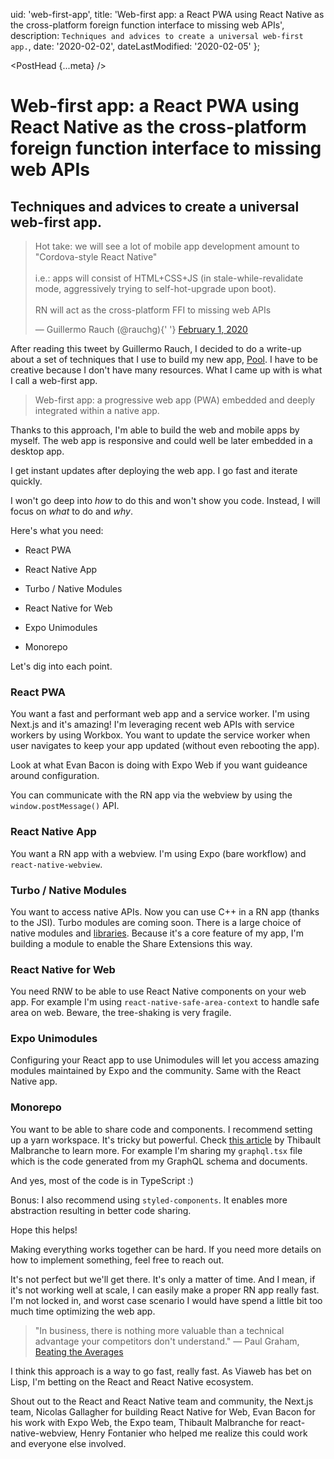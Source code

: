
  uid: 'web-first-app',
  title:
    'Web-first app: a React PWA using React Native as the cross-platform foreign function interface to missing web APIs',
  description: `Techniques and advices to create a universal web-first app.`,
  date: '2020-02-02',
  dateLastModified: '2020-02-05'
};

<PostHead {...meta} />

# Web-first app: a React PWA using React Native as the cross-platform foreign function interface to missing web APIs

## Techniques and advices to create a universal web-first app.

<blockquote className="twitter-tweet" data-theme="light">
  <p lang="en" dir="ltr">
    Hot take: we will see a lot of mobile app development amount to
    &quot;Cordova-style React Native&quot; <br />
    <br />
    i.e.: apps will consist of HTML+CSS+JS (in stale-while-revalidate mode,
    aggressively trying to self-hot-upgrade upon boot).
    <br />
    <br />
    RN will act as the cross-platform FFI to missing web APIs
  </p>
  &mdash; Guillermo Rauch (@rauchg){' '}
  <a href="https://twitter.com/rauchg/status/1223446855482167302?ref_src=twsrc%5Etfw">
    February 1, 2020
  </a>
</blockquote>

After reading this tweet by Guillermo Rauch, I decided to do a write-up about a set of techniques that I use to build my new app, [Pool](https://pool.social). I have to be creative because I don't have many resources. What I came up with is what I call a web-first app.

> Web-first app: a progressive web app (PWA) embedded and deeply integrated within a native app.

Thanks to this approach, I'm able to build the web and mobile apps by myself. The web app is responsive and could well be later embedded in a desktop app.

I get instant updates after deploying the web app. I go fast and iterate quickly.

I won't go deep into _how_ to do this and won't show you code. Instead, I will focus on _what_ to do and _why_.

Here's what you need:

- React PWA

- React Native App

- Turbo / Native Modules

- React Native for Web

- Expo Unimodules

- Monorepo

Let's dig into each point.

### React PWA

You want a fast and performant web app and a service worker. I'm using Next.js and it's amazing! I'm leveraging recent web APIs with service workers by using Workbox. You want to update the service worker when user navigates to keep your app updated (without even rebooting the app).

Look at what Evan Bacon is doing with Expo Web if you want guideance around configuration.

You can communicate with the RN app via the webview by using the `window.postMessage()` API.

### React Native App

You want a RN app with a webview. I'm using Expo (bare workflow) and `react-native-webview`.

### Turbo / Native Modules

You want to access native APIs. Now you can use C++ in a RN app (thanks to the JSI). Turbo modules are coming soon. There is a large choice of native modules and [libraries](https://www.native.directory). Because it's a core feature of my app, I'm building a module to enable the Share Extensions this way.

### React Native for Web

You need RNW to be able to use React Native components on your web app. For example I'm using `react-native-safe-area-context` to handle safe area on web. Beware, the tree-shaking is very fragile.

### Expo Unimodules

Configuring your React app to use Unimodules will let you access amazing modules maintained by Expo and the community. Same with the React Native app.

### Monorepo

You want to be able to share code and components. I recommend setting up a yarn workspace. It's tricky but powerful. Check [this article](https://engineering.brigad.co/react-native-monorepos-code-sharing-f6c08172b417) by Thibault Malbranche to learn more. For example I'm sharing my `graphql.tsx` file which is the code generated from my GraphQL schema and documents.

And yes, most of the code is in TypeScript :)

Bonus: I also recommend using `styled-components`. It enables more abstraction resulting in better code sharing.

Hope this helps!

Making everything works together can be hard. If you need more details on how to implement something, feel free to reach out.

It's not perfect but we'll get there. It's only a matter of time. And I mean, if it's not working well at scale, I can easily make a proper RN app really fast. I'm not locked in, and worst case scenario I would have spend a little bit too much time optimizing the web app.

> "In business, there is nothing more valuable than a technical advantage your competitors don't understand." — Paul Graham, [Beating the Averages](http://www.paulgraham.com/avg.html)

I think this approach is a way to go fast, really fast. As Viaweb has bet on Lisp, I'm betting on the React and React Native ecosystem.

Shout out to the React and React Native team and community, the Next.js team, Nicolas Gallagher for building React Native for Web, Evan Bacon for his work with Expo Web, the Expo team, Thibault Malbranche for react-native-webview, Henry Fontanier who helped me realize this could work and everyone else involved.

